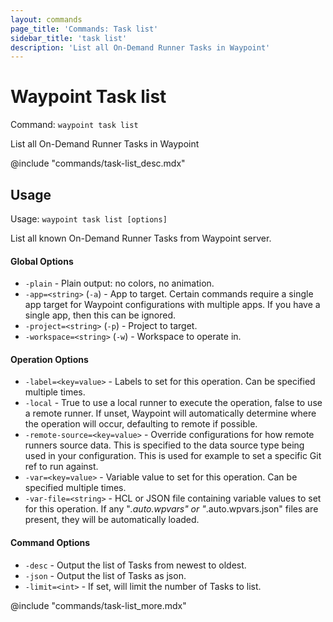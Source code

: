 ```yaml
---
layout: commands
page_title: 'Commands: Task list'
sidebar_title: 'task list'
description: 'List all On-Demand Runner Tasks in Waypoint'
---
```


# Waypoint Task list

Command: `waypoint task list`

List all On-Demand Runner Tasks in Waypoint

@include "commands/task-list_desc.mdx"

## Usage

Usage: `waypoint task list [options]`

List all known On-Demand Runner Tasks from Waypoint server.

#### Global Options

- `-plain` - Plain output: no colors, no animation.
- `-app=<string>` (`-a`) - App to target. Certain commands require a single app target for Waypoint configurations with multiple apps. If you have a single app, then this can be ignored.
- `-project=<string>` (`-p`) - Project to target.
- `-workspace=<string>` (`-w`) - Workspace to operate in.

#### Operation Options

- `-label=<key=value>` - Labels to set for this operation. Can be specified multiple times.
- `-local` - True to use a local runner to execute the operation, false to use a remote runner.
  If unset, Waypoint will automatically determine where the operation will occur,
  defaulting to remote if possible.
- `-remote-source=<key=value>` - Override configurations for how remote runners source data. This is specified to the data source type being used in your configuration. This is used for example to set a specific Git ref to run against.
- `-var=<key=value>` - Variable value to set for this operation. Can be specified multiple times.
- `-var-file=<string>` - HCL or JSON file containing variable values to set for this operation. If any "_.auto.wpvars" or "_.auto.wpvars.json" files are present, they will be automatically loaded.

#### Command Options

- `-desc` - Output the list of Tasks from newest to oldest.
- `-json` - Output the list of Tasks as json.
- `-limit=<int>` - If set, will limit the number of Tasks to list.

@include "commands/task-list_more.mdx"
